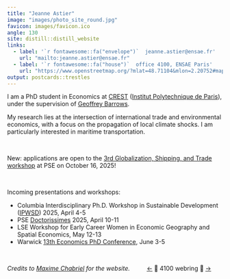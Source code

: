 ```yaml
---
title: "Jeanne Astier"
image: "images/photo_site_round.jpg"
favicon: images/favicon.ico
angle: 130
site: distill::distill_website
links:
  - label: '`r fontawesome::fa("envelope")`  jeanne.astier@ensae.fr'
    url: "mailto:jeanne.astier@ensae.fr"
  - label: '`r fontawesome::fa("house")`  office 4100, ENSAE Paris'
    url: "https://www.openstreetmap.org/?mlat=48.71104&mlon=2.20752#map=17/48.711040/2.207520"
output: postcards::trestles
---
```


I am a PhD student in <span class="dark-green-text">Economics</span> at [<span class="dark-green-text">CREST</span>](https://crest.science/) ([Institut Polytechnique de Paris](https://www.ip-paris.fr/en)), under the supervision of [Geoffrey Barrows](https://sites.google.com/site/geoffreybarrows/). 

My research lies at the intersection of <span class="light-green-text">international trade</span> and <span class="light-green-text">environmental economics</span>, with a focus on the propagation of local climate shocks. I am particularly interested in <span class="light-green-text">maritime transportation</span>.


<br>

New: applications are open to the [<span class="dark-green-text">3rd Globalization, Shipping, and Trade workshop</span>](https://www.parisschoolofeconomics.eu/en/events/globalization-shipping-and-trade-2/) at PSE on October 16, 2025! 

<br>

Incoming presentations and workshops: 

<ul>
  <li>Columbia Interdisciplinary Ph.D. Workshop in Sustainable Development ([IPWSD](https://blogs.cuit.columbia.edu/sdds/ipwsd/)) 2025, April 4-5</li>
  <li>PSE [Doctorissimes](https://sites.google.com/site/doctorissimes3/20th-doctorissimes-2025) 2025, April 10-11</li>
  <li>LSE Workshop for Early Career Women in Economic Geography and Spatial Economics, May 12-13</li>
  <li>Warwick [13th Economics PhD Conference](https://sites.google.com/view/warwick-econ-phd-conference), June 3-5
</ul>  


<br>

<span class="grey-text"> *Credits to [Maxime Chabriel](https://maximechabriel.github.io/) for the website.* &nbsp;&nbsp;&nbsp;&nbsp;&nbsp;&nbsp;&nbsp;&nbsp; <a href="https://sites.google.com/view/gaetanmenard/home">←</a> &#127804; 4100 webring &#127804; <a href="https://archatelain.github.io/">→</a>  </span> 

